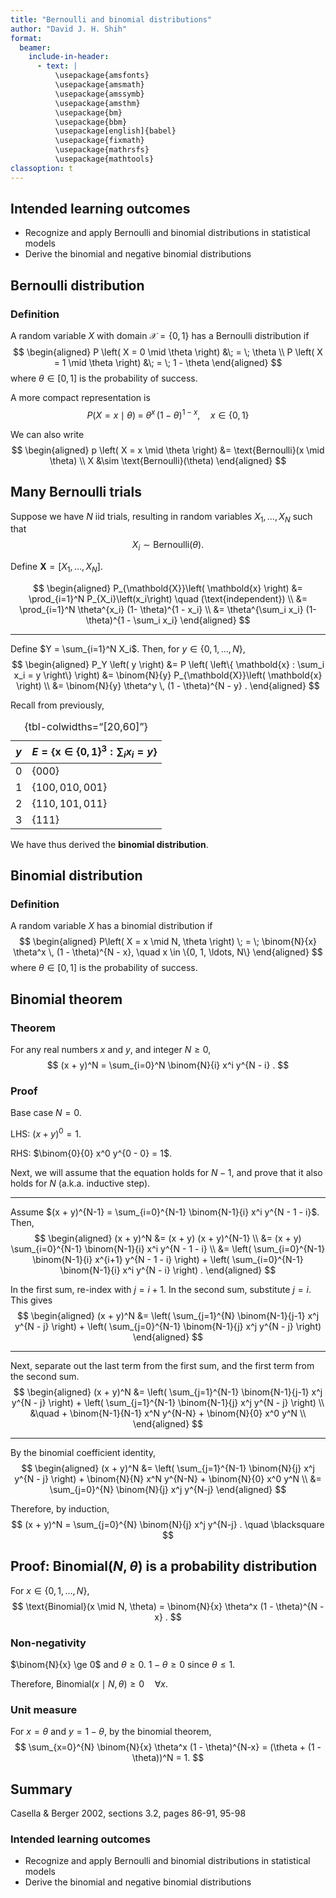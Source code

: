 ```yaml
---
title: "Bernoulli and binomial distributions"
author: "David J. H. Shih"
format:
  beamer:
    include-in-header:
      - text: |
          \usepackage{amsfonts}
          \usepackage{amsmath}
          \usepackage{amssymb}
          \usepackage{amsthm}
          \usepackage{bm}
          \usepackage{bbm}
          \usepackage[english]{babel}
          \usepackage{fixmath}
          \usepackage{mathrsfs}
          \usepackage{mathtools}
classoption: t  
---
```


## Intended learning outcomes {.c}

- Recognize and apply Bernoulli and binomial distributions in statistical models
- Derive the binomial and negative binomial distributions


## Bernoulli distribution

### Definition

A random variable $X$ with domain $\mathcal{X} = \{0, 1\}$ has a Bernoulli distribution if
$$
\begin{aligned}
P \left( X = 0 \mid \theta \right) &\; = \; \theta \\
P \left( X = 1 \mid \theta \right) &\; = \; 1 - \theta
\end{aligned}
$$
where $\theta \in [0, 1]$ is the probability of success.

\bigskip

A more compact representation is
$$
P \left( X = x \mid \theta \right) \; = \;
 \theta^x \, (1 - \theta)^{1 - x}, \quad x \in \{0, 1\}
$$

We can also write
$$
\begin{aligned}
p \left( X = x \mid \theta \right) &= \text{Bernoulli}(x \mid \theta) \\
X &\sim \text{Bernoulli}(\theta)
\end{aligned}
$$


## Many Bernoulli trials

Suppose we have $N$ iid trials, resulting in random variables $X_1, \ldots, X_N$ such that
$$
X_i \sim \text{Bernoulli}(\theta) .
$$

Define $\mathbold{X} = [X_1, \ldots, X_N]$.

$$
\begin{aligned}
P_{\mathbold{X}}\left( \mathbold{x} \right) 
 &= \prod_{i=1}^N P_{X_i}\left(x_i\right)
 \quad (\text{independent}) \\
 &= \prod_{i=1}^N \theta^{x_i} (1- \theta)^{1 - x_i} \\
 &= \theta^{\sum_i x_i} (1- \theta)^{1 - \sum_i x_i}
\end{aligned}
$$

---

Define $Y = \sum_{i=1}^N X_i$. Then, for $y \in \{0, 1, \ldots, N\}$,
$$
\begin{aligned}
P_Y \left( y \right) 
 &= P \left( \left\{ \mathbold{x} : \sum_i x_i = y \right\} \right) 
 &= \binom{N}{y} P_{\mathbold{X}}\left( \mathbold{x} \right) \\
 &= \binom{N}{y} \theta^y \, (1 - \theta)^{N - y} .
\end{aligned}
$$

Recall from previously,

| $y$ | $E = \{ \mathbold{x} \in \{0, 1\}^3 : \sum_i x_i = y \}$ |
|-----|----------------------------------------------------------|
|  0  | $\{ 000 \}$                                              |
|  1  | $\{ 100, 010, 001 \}$                                    |
|  2  | $\{ 110, 101, 011 \}$                                    |
|  3  | $\{ 111 \}$                                              |

: {tbl-colwidths="[20,60]"}

We have thus derived the **binomial distribution**.


## Binomial distribution

### Definition

A random variable $X$ has a binomial distribution if
$$
\begin{aligned}
P\left( X = x \mid N, \theta \right) \; = \;
\binom{N}{x} \theta^x \, (1 - \theta)^{N - x}, \quad x \in \{0, 1, \ldots, N\}
\end{aligned}
$$
where $\theta \in [0, 1]$ is the probability of success.


## Binomial theorem

### Theorem

For any real numbers $x$ and $y$, and integer $N \ge 0$,
$$
(x + y)^N = \sum_{i=0}^N \binom{N}{i} x^i y^{N - i} .
$$

### Proof

Base case $N = 0$.

LHS: $(x + y)^0 = 1$.

RHS: $\binom{0}{0} x^0 y^{0 - 0} = 1$.

\bigskip

Next, we will assume that the equation holds for $N - 1$, and 
prove that it also holds for $N$ (a.k.a. inductive step).

---

\bigskip

Assume $(x + y)^{N-1} = \sum_{i=0}^{N-1} \binom{N-1}{i} x^i y^{N - 1 - i}$. Then,
$$
\begin{aligned}
(x + y)^N &= (x + y) (x + y)^{N-1} \\
 &= (x + y) \sum_{i=0}^{N-1} \binom{N-1}{i} x^i y^{N - 1 - i} \\
 &= \left( \sum_{i=0}^{N-1} \binom{N-1}{i} x^{i+1} y^{N - 1 - i} \right)
  + \left( \sum_{i=0}^{N-1} \binom{N-1}{i} x^i y^{N - i} \right) .
\end{aligned}
$$

In the first sum, re-index with $j = i + 1$. In the second sum, substitute $j = i$.
This gives
$$
\begin{aligned}
(x + y)^N &=
    \left( \sum_{j=1}^{N} \binom{N-1}{j-1} x^j y^{N - j} \right)
  + \left( \sum_{j=0}^{N-1} \binom{N-1}{j} x^j y^{N - j} \right)
\end{aligned}
$$

---

\bigskip

Next, separate out the last term from the first sum, and the first term
from the second sum.
$$
\begin{aligned}
(x + y)^N &=
    \left( \sum_{j=1}^{N-1} \binom{N-1}{j-1} x^j y^{N - j} \right)
  + \left( \sum_{j=1}^{N-1} \binom{N-1}{j} x^j y^{N - j} \right) \\
  &\quad + \binom{N-1}{N-1} x^N y^{N-N}
  + \binom{N}{0} x^0 y^N \\
\end{aligned}
$$

---

\bigskip

By the binomial coefficient identity,
$$
\begin{aligned}
(x + y)^N &=
  \left( \sum_{j=1}^{N-1} \binom{N}{j} x^j y^{N - j} \right) 
  + \binom{N}{N} x^N y^{N-N}
  + \binom{N}{0} x^0 y^N \\
  &= \sum_{j=0}^{N} \binom{N}{j} x^j y^{N-j}
\end{aligned}
$$

Therefore, by induction,
$$
(x + y)^N = \sum_{j=0}^{N} \binom{N}{j} x^j y^{N-j} . \quad \blacksquare
$$


## Proof: Binomial$(N, \theta)$ is a probability distribution

For $x \in \{0, 1, \ldots, N\}$,
$$
\text{Binomial}(x \mid N, \theta) 
 = \binom{N}{x} \theta^x (1 - \theta)^{N - x} .
$$

### Non-negativity

$\binom{N}{x} \ge 0$ and $\theta \ge 0$.
$1 - \theta \ge 0$ since $\theta \le 1$.

Therefore, $\text{Binomial}(x \mid N, \theta) \ge 0 \quad \forall x$.

### Unit measure

For $x = \theta$ and $y = 1 - \theta$, by the binomial theorem,
$$
\sum_{x=0}^{N} \binom{N}{x} \theta^x (1 - \theta)^{N-x}
= (\theta + (1 - \theta))^N = 1.
$$


## Summary

Casella & Berger 2002, sections 3.2, pages 86-91, 95-98

\bigskip

### Intended learning outcomes {.c}

- Recognize and apply Bernoulli and binomial distributions in statistical models
- Derive the binomial and negative binomial distributions
